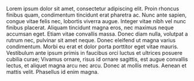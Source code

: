 Lorem ipsum dolor sit amet, consectetur adipiscing elit. Proin rhoncus finibus quam, condimentum tincidunt erat pharetra ac. Nunc ante sapien, congue vitae felis nec, lobortis viverra augue. Integer vitae nibh vel nunc finibus placerat. Aliquam tincidunt magna eros, nec maximus neque accumsan eget. Etiam vitae convallis massa. Donec diam nulla, volutpat a rutrum nec, pulvinar sit amet neque. Donec eleifend ut magna varius condimentum. Morbi eu erat et dolor porta porttitor eget vitae mauris. Vestibulum ante ipsum primis in faucibus orci luctus et ultrices posuere cubilia curae; Vivamus ornare, risus id ornare sagittis, est augue convallis lectus, et aliquet magna arcu nec arcu. Donec at mollis metus. Aenean et mattis velit. Phasellus id enim magna.